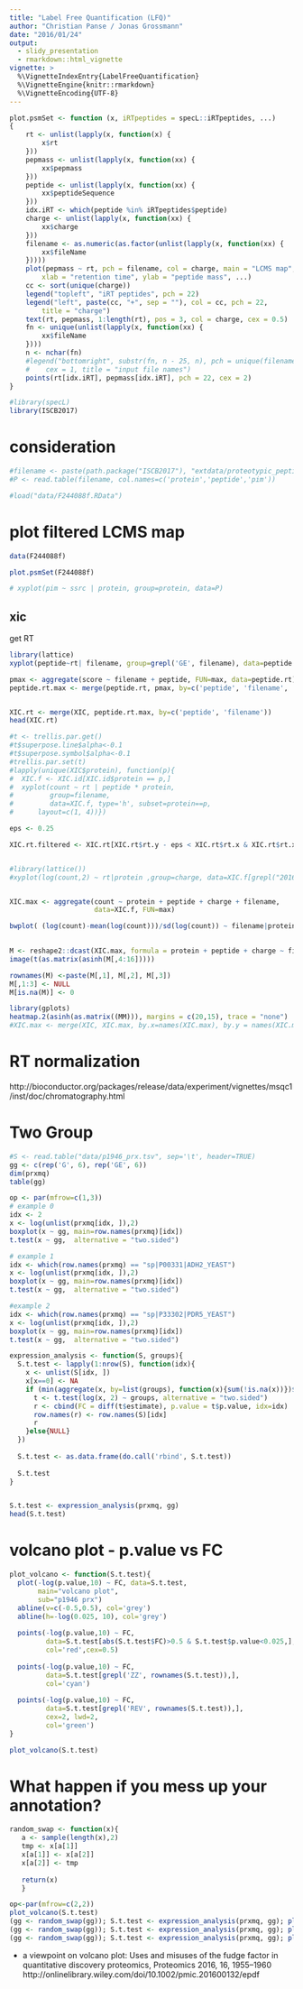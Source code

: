 ```yaml
---
title: "Label Free Quantification (LFQ)"
author: "Christian Panse / Jonas Grossmann"
date: "2016/01/24"
output: 
  - slidy_presentation
  - rmarkdown::html_vignette
vignette: >
  %\VignetteIndexEntry{LabelFreeQuantification}
  %\VignetteEngine{knitr::rmarkdown}
  %\VignetteEncoding{UTF-8}
---
```



```r
plot.psmSet <- function (x, iRTpeptides = specL::iRTpeptides, ...) 
{
    rt <- unlist(lapply(x, function(x) {
        x$rt
    }))
    pepmass <- unlist(lapply(x, function(xx) {
        xx$pepmass
    }))
    peptide <- unlist(lapply(x, function(xx) {
        xx$peptideSequence
    }))
    idx.iRT <- which(peptide %in% iRTpeptides$peptide)
    charge <- unlist(lapply(x, function(xx) {
        xx$charge
    }))
    filename <- as.numeric(as.factor(unlist(lapply(x, function(xx) {
        xx$fileName
    }))))
    plot(pepmass ~ rt, pch = filename, col = charge, main = "LCMS map", 
        xlab = "retention time", ylab = "peptide mass", ...)
    cc <- sort(unique(charge))
    legend("topleft", "iRT peptides", pch = 22)
    legend("left", paste(cc, "+", sep = ""), col = cc, pch = 22, 
        title = "charge")
    text(rt, pepmass, 1:length(rt), pos = 3, col = charge, cex = 0.5)
    fn <- unique(unlist(lapply(x, function(xx) {
        xx$fileName
    })))
    n <- nchar(fn)
    #legend("bottomright", substr(fn, n - 25, n), pch = unique(filename), 
    #    cex = 1, title = "input file names")
    points(rt[idx.iRT], pepmass[idx.iRT], pch = 22, cex = 2)
}
```

```r
#library(specL)
library(ISCB2017)
```


# consideration

```r
#filename <- paste(path.package("ISCB2017"), "extdata/proteotypic_peptides.txt", sep='/')
#P <- read.table(filename, col.names=c('protein','peptide','pim'))

#load("data/F244088f.RData")
```

# plot filtered LCMS map
```r
data(F244088f)

plot.psmSet(F244088f)
```

```r
# xyplot(pim ~ ssrc | protein, group=protein, data=P)
```

## xic

get RT
```r
library(lattice)
xyplot(peptide~rt| filename, group=grepl('GE', filename), data=peptide.rt)
```


```r
pmax <- aggregate(score ~ filename + peptide, FUN=max, data=peptide.rt)
peptide.rt.max <- merge(peptide.rt, pmax, by=c('peptide', 'filename', 'score'))


XIC.rt <- merge(XIC, peptide.rt.max, by=c('peptide', 'filename'))
head(XIC.rt)

#t <- trellis.par.get()
#t$superpose.line$alpha<-0.1
#t$superpose.symbol$alpha<-0.1
#trellis.par.set(t)
#lapply(unique(XIC$protein), function(p){
#  XIC.f <- XIC.id[XIC.id$protein == p,]
#  xyplot(count ~ rt | peptide * protein, 
#         group=filename, 
#         data=XIC.f, type='h', subset=protein==p,
#      layout=c(1, 4))})
```

```r
eps <- 0.25

XIC.rt.filtered <- XIC.rt[XIC.rt$rt.y - eps < XIC.rt$rt.x & XIC.rt$rt.x < XIC.rt$rt.y + eps, ] 


#library(lattice())
#xyplot(log(count,2) ~ rt|protein ,group=charge, data=XIC.f[grepl("20161115_12_GE1_b.raw", XIC.f$filename),], type='h')



```

```r
XIC.max <- aggregate(count ~ protein + peptide + charge + filename, 
                     data=XIC.f, FUN=max)

bwplot( (log(count)-mean(log(count)))/sd(log(count)) ~ filename|protein,data=XIC.max, layout=c(1,4), scales = list(x = list(rot = 45)))

  
M <- reshape2::dcast(XIC.max, formula = protein + peptide + charge ~ filename)
image(t(as.matrix(asinh(M[,4:16]))))

rownames(M) <-paste(M[,1], M[,2], M[,3])
M[,1:3] <- NULL
M[is.na(M)] <- 0

library(gplots)
heatmap.2(asinh(as.matrix((MM))), margins = c(20,15), trace = "none")
#XIC.max <- merge(XIC, XIC.max, by.x=names(XIC.max), by.y = names(XIC.max))
```

# RT normalization


http://bioconductor.org/packages/release/data/experiment/vignettes/msqc1/inst/doc/chromatography.html

# Two Group
```r
#S <- read.table("data/p1946_prx.tsv", sep='\t', header=TRUE)
gg <- c(rep('G', 6), rep('GE', 6))
dim(prxmq)
table(gg)

op <- par(mfrow=c(1,3))
# example 0
idx <- 2
x <- log(unlist(prxmq[idx, ]),2)
boxplot(x ~ gg, main=row.names(prxmq)[idx])
t.test(x ~ gg,  alternative = "two.sided")

# example 1
idx <- which(row.names(prxmq) == "sp|P00331|ADH2_YEAST")
x <- log(unlist(prxmq[idx, ]),2)
boxplot(x ~ gg, main=row.names(prxmq)[idx])
t.test(x ~ gg,  alternative = "two.sided")

#example 2
idx <- which(row.names(prxmq) == "sp|P33302|PDR5_YEAST")
x <- log(unlist(prxmq[idx, ]),2)
boxplot(x ~ gg, main=row.names(prxmq)[idx])
t.test(x ~ gg,  alternative = "two.sided")
```


```r
expression_analysis <- function(S, groups){
  S.t.test <- lapply(1:nrow(S), function(idx){
    x <- unlist(S[idx, ])
    x[x==0] <- NA
    if (min(aggregate(x, by=list(groups), function(x){sum(!is.na(x))})$x) > 5){
      t <- t.test(log(x, 2) ~ groups, alternative = "two.sided")
      r <- cbind(FC = diff(t$estimate), p.value = t$p.value, idx=idx)
      row.names(r) <- row.names(S)[idx]
      r
    }else{NULL}
  })
  
  S.t.test <- as.data.frame(do.call('rbind', S.t.test))
 
  S.t.test
}


S.t.test <- expression_analysis(prxmq, gg)
head(S.t.test)
```

# volcano plot - p.value vs FC

```r
plot_volcano <- function(S.t.test){
  plot(-log(p.value,10) ~ FC, data=S.t.test, 
       main="volcano plot",
       sub="p1946 prx")
  abline(v=c(-0.5,0.5), col='grey')
  abline(h=-log(0.025, 10), col='grey')
  
  points(-log(p.value,10) ~ FC, 
         data=S.t.test[abs(S.t.test$FC)>0.5 & S.t.test$p.value<0.025,], 
         col='red',cex=0.5)
  
  points(-log(p.value,10) ~ FC,
         data=S.t.test[grepl('ZZ', rownames(S.t.test)),],
         col='cyan')
  
  points(-log(p.value,10) ~ FC,
         data=S.t.test[grepl('REV', rownames(S.t.test)),],
         cex=2, lwd=2,
         col='green')
}

plot_volcano(S.t.test)
```

# What happen if you mess up your annotation?
```r
random_swap <- function(x){
   a <- sample(length(x),2)
   tmp <- x[a[1]]
   x[a[1]] <- x[a[2]]
   x[a[2]] <- tmp
  
   return(x)
   }
```

```r
op<-par(mfrow=c(2,2))
plot_volcano(S.t.test)
(gg <- random_swap(gg)); S.t.test <- expression_analysis(prxmq, gg); plot_volcano(S.t.test)
(gg <- random_swap(gg)); S.t.test <- expression_analysis(prxmq, gg); plot_volcano(S.t.test)
(gg <- random_swap(gg)); S.t.test <- expression_analysis(prxmq, gg); plot_volcano(S.t.test)
```

* a viewpoint on volcano plot:
Uses and misuses of the fudge factor in
quantitative discovery proteomics, Proteomics 2016, 16, 1955–1960 
http://onlinelibrary.wiley.com/doi/10.1002/pmic.201600132/epdf
